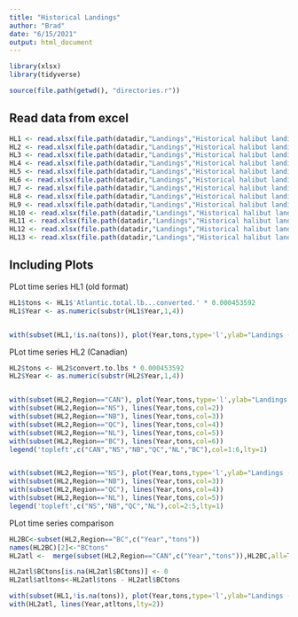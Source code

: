 ```yaml
---
title: "Historical Landings"
author: "Brad"
date: "6/15/2021"
output: html_document
---
```


```r

library(xlsx)
library(tidyverse)

source(file.path(getwd(), "directories.r"))


```

## Read data from excel

```r

HL1 <- read.xlsx(file.path(datadir,"Landings","Historical halibut landings.xls"), sheetIndex=1, header=TRUE,startRow = 3)   # old format
HL2 <- read.xlsx(file.path(datadir,"Landings","Historical halibut landings.xls"), sheetIndex=2, header=TRUE,startRow = 8)   # Canadian
HL3 <- read.xlsx(file.path(datadir,"Landings","Historical halibut landings.xls"), sheetIndex=3, header=TRUE,startRow = 5)   # NS-NB by county
HL4 <- read.xlsx(file.path(datadir,"Landings","Historical halibut landings.xls"), sheetIndex=4, header=TRUE,startRow = 5)   # NS-NB in/off
HL5 <- read.xlsx(file.path(datadir,"Landings","Historical halibut landings.xls"), sheetIndex=5, header=TRUE,startRow = 10)  # NL by area
HL6 <- read.xlsx(file.path(datadir,"Landings","Historical halibut landings.xls"), sheetIndex=6, header=TRUE,startRow = 6)   # steam trawlers
HL7 <- read.xlsx(file.path(datadir,"Landings","Historical halibut landings.xls"), sheetIndex=7, header=TRUE,startRow = 9)   # NACFI area
HL8 <- read.xlsx(file.path(datadir,"Landings","Historical halibut landings.xls"), sheetIndex=8, header=TRUE,startRow = 3)   # turbot
HL9 <- read.xlsx(file.path(datadir,"Landings","Historical halibut landings.xls"), sheetIndex=9, header=TRUE,startRow = 3)   # Can livers
HL10 <- read.xlsx(file.path(datadir,"Landings","Historical halibut landings.xls"), sheetIndex=10, header=TRUE,startRow = 3) # NL exports 1936-48
HL11 <- read.xlsx(file.path(datadir,"Landings","Historical halibut landings.xls"), sheetIndex=11, header=TRUE,startRow = 3) # ICNAF 1951-1991
HL12 <- read.xlsx(file.path(datadir,"Landings","Historical halibut landings.xls"), sheetIndex=12, header=TRUE,startRow = 1) # ICNAF 1883-1951
HL13 <- read.xlsx(file.path(datadir,"Landings","Historical halibut landings.xls"), sheetIndex=13, header=TRUE,startRow = 1) # ICNAF 1991-2005

```

## Including Plots

PLot time series HL1 (old format)

```r

HL1$tons <- HL1$'Atlantic.total.lb...converted.' * 0.000453592
HL1$Year <- as.numeric(substr(HL1$Year,1,4))


with(subset(HL1,!is.na(tons)), plot(Year,tons,type='l',ylab="Landings (t)",las=1))

```


PLot time series HL2 (Canadian)

```r

HL2$tons <- HL2$convert.to.lbs * 0.000453592
HL2$Year <- as.numeric(substr(HL2$Year,1,4))


with(subset(HL2,Region=="CAN"), plot(Year,tons,type='l',ylab="Landings (t)",las=1))
with(subset(HL2,Region=="NS"), lines(Year,tons,col=2))
with(subset(HL2,Region=="NB"), lines(Year,tons,col=3))
with(subset(HL2,Region=="QC"), lines(Year,tons,col=4))
with(subset(HL2,Region=="NL"), lines(Year,tons,col=5))
with(subset(HL2,Region=="BC"), lines(Year,tons,col=6))
legend('topleft',c("CAN","NS","NB","QC","NL","BC"),col=1:6,lty=1)


with(subset(HL2,Region=="NS"), plot(Year,tons,type='l',ylab="Landings (t)",las=1,col=2))
with(subset(HL2,Region=="NB"), lines(Year,tons,col=3))
with(subset(HL2,Region=="QC"), lines(Year,tons,col=4))
with(subset(HL2,Region=="NL"), lines(Year,tons,col=5))
legend('topleft',c("NS","NB","QC","NL"),col=2:5,lty=1)


```

PLot time series comparison

```r

HL2BC<-subset(HL2,Region=="BC",c("Year","tons"))
names(HL2BC)[2]<-"BCtons"
HL2atl <-  merge(subset(HL2,Region=="CAN",c("Year","tons")),HL2BC,all=T)

HL2atl$BCtons[is.na(HL2atl$BCtons)] <- 0 
HL2atl$atltons<-HL2atl$tons - HL2atl$BCtons

with(subset(HL1,!is.na(tons)), plot(Year,tons,type='l',ylab="Landings (t)",las=1))
with(HL2atl, lines(Year,atltons,lty=2))

```
